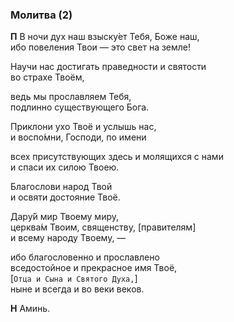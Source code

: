 ### Молитва (2)

**П** В ночи дух наш взыску́ет Тебя, Боже наш,  
ибо повеления Твои — это свет на земле!

Научи нас достигать праведности и святости  
во страхе Твоём,

ведь мы прославляем Тебя,  
подлинно существующего Бога.

Приклони ухо Твоё и услышь нас,  
и воспо́мни, Господи, по имени

всех присутствующих здесь и молящихся с нами  
и спаси их силою Твоею.

Благослови народ Твой  
и освяти достояние Твоё.

Дару́й мир Твоему миру,  
церква́м Твоим, священству, <R>[</R>правителям<R>]</R>  
и всему народу Твоему, —

ибо благословенно и прославлено  
вседостойное и прекрасное имя Твоё,  
<R>[</R>`Отца и Сына и Святого Духа,`<R>]</R>  
ныне и всегда и во веки веков.

**Н** Аминь.
